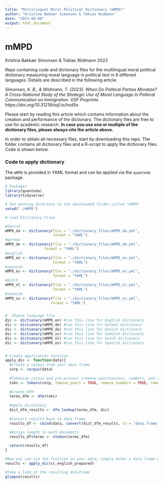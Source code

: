 ```yaml
---
title: "Multilingual Moral Political Dictionary (mMPD)"
author: "Kristina Bakkær Simonsen & Tobias Widmann"
date: "2023-09-08"
output: html_document
---
```


# mMPD

Kristina Bakkær Simonsen & Tobias Widmann 2023

Repo containing code and dictionary files for the multilingual moral political dictionary measuring moral language in political text in 6 different languages. Details are described in the following article:

*Simonsen, K. B., & Widmann, T. (2023). When Do Political Parties Moralize? A Cross-National Study of the Strategic Use of Moral Language in Political Communication on Immigration. OSF Preprints. https://doi.org/10.31219/osf.io/hxd5a*

Please start by reading this article which contains information about
the creation and performance of the dictionary. The dictionary files are
free to use for academic research. **In case you use one or multiple of
the dictionary files, please always cite the article above.**

In order to obtain all necessary files, start by downloading this repo. The folder contains all dictionary files and a R-script to apply the dictionary files. Code is shown below.

### Code to apply dictionary

The `mMPD` is provided in YAML format and can be applied via
the `quanteda` package. 


```r

# Packages
library(quanteda)
library(tidyverse)

# Set working directory to the downloaded folder called "mMPD"
setwd("./mMPD")

# Load Dictionary Files

#danish
mMPD_da <- dictionary(file = "./dictionary_files/mMPD_da.yml",
                      format = "YAML")
#german
mMPD_de <- dictionary(file = "./dictionary_files/mMPD_de.yml",
                  format = "YAML")
#english
mMPD_en <- dictionary(file = "./dictionary_files/mMPD_en.yml",
                      format = "YAML")
#spanish
mMPD_es <- dictionary(file = "./dictionary_files/mMPD_es.yml",
                      format = "YAML")
#dutch
mMPD_nl <- dictionary(file = "./dictionary_files/mMPD_nl.yml",
                      format = "YAML")
#swedish
mMPD_sv <- dictionary(file = "./dictionary_files/mMPD_sv.yml",
                     format = "YAML")


#  Choose language file
dic <- dictionary(mMPD_en) #run this line for English dictionary
dic <- dictionary(mMPD_de) #run this line for German dictionary
dic <- dictionary(mMPD_da) #run this line for Danish dictionary
dic <- dictionary(mMPD_sv) #run this line for Swedish dictionary
dic <- dictionary(mMPD_nl) #run this line for Dutch dictionary
dic <- dictionary(mMPD_es) #run this line for Spanish dictionary


# Create application function
apply_dic <- function(data){
  #Create a corpus from your data frame
  corp <- corpus(data)
  
  #Tokenize corpus and pre-process (remove punctuations, numbers, and urls)
  toks <- tokens(corp, remove_punct = TRUE, remove_numbers = TRUE, remove_url = TRUE)
  
  #Create DFM 
  terms_dfm <- dfm(toks)
  
  #Apply dictionary
  dict_dfm_results <- dfm_lookup(terms_dfm, dic)
  
  #Convert results back to data frame
  results_df <- cbind(data, convert(dict_dfm_results, to = 'data.frame'))
  
  #Assign length to each documents
  results_df$terms <- ntoken(terms_dfm)

  return(results_df)
}

#Now you can use the function on your data; simply enter a data frame with a column called "text" including the text data
results <- apply_dic(cc_english_prepared)

#Take a look at the resulting dataframe
glimpse(results)

```


